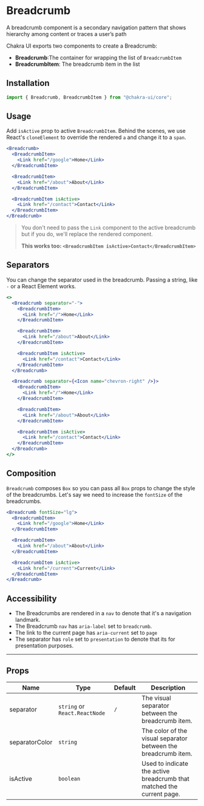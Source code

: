 # Breadcrumb

A breadcrumb component is a secondary navigation pattern that shows hierarchy
among content or traces a user’s path

Chakra UI exports two components to create a Breadcrumb:

- **Breadcrumb**:The container for wrapping the list of `BreadcrumbItem`
- **BreadcrumbItem**: The breadcrumb item in the list

## Installation

```js
import { Breadcrumb, BreadcrumbItem } from "@chakra-ui/core";
```

## Usage

Add `isActive` prop to active `BreadcrumbItem`. Behind the scenes, we use
React's `cloneElement` to override the rendered `a` and change it to a `span`.

```jsx
<Breadcrumb>
  <BreadcrumbItem>
    <Link href="/google">Home</Link>
  </BreadcrumbItem>

  <BreadcrumbItem>
    <Link href="/about">About</Link>
  </BreadcrumbItem>

  <BreadcrumbItem isActive>
    <Link href="/contact">Contact</Link>
  </BreadcrumbItem>
</Breadcrumb>
```

> You don't need to pass the `Link` component to the active breadcrumb but if
> you do, we'll replace the rendered component.
>
> **This works too: `<BreadcrumbItem isActive>Contact</BreadcrumbItem>`**

## Separators

You can change the separator used in the breadcrumb. Passing a string, like `-`
or a React Element works.

```jsx
<>
  <Breadcrumb separator="-">
    <BreadcrumbItem>
      <Link href="/">Home</Link>
    </BreadcrumbItem>

    <BreadcrumbItem>
      <Link href="/about">About</Link>
    </BreadcrumbItem>

    <BreadcrumbItem isActive>
      <Link href="/contact">Contact</Link>
    </BreadcrumbItem>
  </Breadcrumb>

  <Breadcrumb separator={<Icon name="chevron-right" />}>
    <BreadcrumbItem>
      <Link href="/">Home</Link>
    </BreadcrumbItem>

    <BreadcrumbItem>
      <Link href="/about">About</Link>
    </BreadcrumbItem>

    <BreadcrumbItem isActive>
      <Link href="/contact">Contact</Link>
    </BreadcrumbItem>
  </Breadcrumb>
</>
```

## Composition

`Breadcrumb` composes `Box` so you can pass all `Box` props to change the style
of the breadcrumbs. Let's say we need to increase the `fontSize` of the
breadcrumbs.

```jsx
<Breadcrumb fontSize="lg">
  <BreadcrumbItem>
    <Link href="/google">Home</Link>
  </BreadcrumbItem>

  <BreadcrumbItem>
    <Link href="/about">About</Link>
  </BreadcrumbItem>

  <BreadcrumbItem isActive>
    <Link href="/current">Current</Link>
  </BreadcrumbItem>
</Breadcrumb>
```

## Accessibility

- The Breadcrumbs are rendered in a `nav` to denote that it's a navigation
  landmark.
- The Breadcrumb `nav` has `aria-label` set to `breadcrumb`.
- The link to the current page has `aria-current` set to `page`
- The separator has `role` set to `presentation` to denote that its for
  presentation purposes.

---

## Props

| Name           | Type                          | Default | Description                                                           |
| -------------- | ----------------------------- | ------- | --------------------------------------------------------------------- |
| separator      | `string` or `React.ReactNode` | `/`     | The visual separator between the breadcrumb item.                     |
| separatorColor | `string`                      |         | The color of the visual separator between the breadcrumb item.        |
| isActive       | `boolean`                     |         | Used to indicate the active breadcrumb that matched the current page. |
